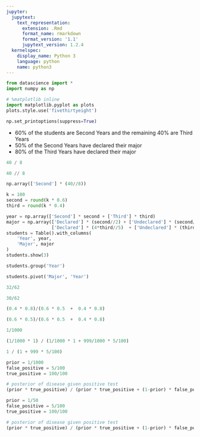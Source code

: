 ```yaml
---
jupyter:
  jupytext:
    text_representation:
      extension: .Rmd
      format_name: rmarkdown
      format_version: '1.1'
      jupytext_version: 1.2.4
  kernelspec:
    display_name: Python 3
    language: python
    name: python3
---
```


```python
from datascience import *
import numpy as np

# %matplotlib inline
import matplotlib.pyplot as plots
plots.style.use('fivethirtyeight')

np.set_printoptions(suppress=True)
```

<!-- #region {"deletable": true, "editable": true} -->
- 60% of the students are Second Years and the remaining 40% are Third Years
- 50% of the Second Years have declared their major
- 80% of the Third Years have declared their major
<!-- #endregion -->

```python
40 / 8
```

```python
40 // 8
```

```python
np.array(['Second'] * (40//8))
```

```python
k = 100
second = round(k * 0.6)
third = round(k * 0.4)

year = np.array(['Second'] * second + ['Third'] * third)
major = np.array(['Declared'] * (second//2) + ['Undeclared'] * (second//2) + \
                 ['Declared'] * (4*third//5)  + ['Undeclared'] * (third//5))
students = Table().with_columns(
    'Year', year,
    'Major', major
)
students.show(3)
```

```python
students.group('Year')
```

```python
students.pivot('Major', 'Year')
```

```python
32/62
```

```python
30/62
```

```python
(0.4 * 0.8)/(0.6 * 0.5  +  0.4 * 0.8)
```

```python
(0.6 * 0.5)/(0.6 * 0.5  +  0.4 * 0.8)
```

```python
1/1000
```

```python
(1/1000 * 1) / (1/1000 * 1 + 999/1000 * 5/100)
```

```python
1 / (1 + 999 * 5/100)
```

```python
prior = 1/1000
false_positive = 5/100
true_positive = 100/100

# posterior of disease given positive test
(prior * true_positive) / (prior * true_positive + (1-prior) * false_positive)
```

```python
prior = 1/50
false_positive = 5/100
true_positive = 100/100

# posterior of disease given positive test
(prior * true_positive) / (prior * true_positive + (1-prior) * false_positive)
```

```python

```
